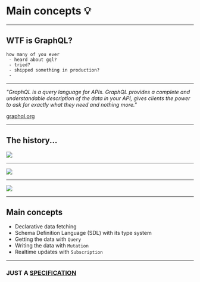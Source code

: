 
# Main concepts 💡

---

## WTF is GraphQL?

```notes
how many of you ever
 - heard about gql?
 - tried?
 - shipped something in production?
 -
```

---

_"GraphQL is a query language for APIs. GraphQL provides a complete and understandable description of the data in your API, gives clients the power to ask for exactly what they need and nothing more."_

[graphql.org](https://graphql.org)

---

## The history...

![](https://cdn.cultofmac.com/wp-content/uploads/2012/05/facebookss2.jpg)

---

<Image src="/assets/trend.png" />

---

<Image src="/assets/users.png" />

---

## Main concepts

- Declarative data fetching
- Schema Definition Language (SDL) with its type system
- Getting the data with `Query`
- Writing the data with `Mutation`
- Realtime updates with `Subscription`

---


### JUST A [SPECIFICATION](https://facebook.github.io/graphql/)
